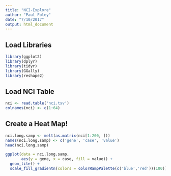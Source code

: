 ```yaml
---
title: "NCI-Explore"
author: "Paul Foley"
date: "7/10/2017"
output: html_document
---
```


## Load Libraries
```r
library(ggplot2)
library(dplyr)
library(tidyr)
library(GGally)
library(reshape2)
```

## Load NCI Table
```r
nci <- read.table('nci.tsv')
colnames(nci) <- c(1:64)
```

## Create a Heat Map!
```r
nci.long.samp <- melt(as.matrix(nci[1:200, ]))
names(nci.long.samp) <- c('gene', 'case', 'value')
head(nci.long.samp)

ggplot(data = nci.long.samp, 
       aes(y = gene, x = case, fill = value)) +
  geom_tile() +
  scale_fill_gradientn(colors = colorRampPalette(c('blue','red'))(100))
```

